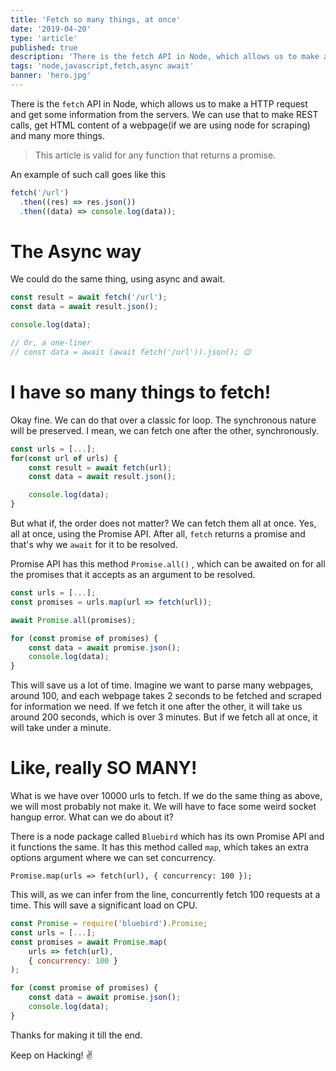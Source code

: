```yaml
---
title: 'Fetch so many things, at once'
date: '2019-04-20'
type: 'article'
published: true
description: 'There is the fetch API in Node, which allows us to make a HTTP request and get some information from the servers. We can use that to make REST calls, get HTML content of a webpage and many more things.'
tags: 'node,javascript,fetch,async await'
banner: 'hero.jpg'
---
```


There is the `fetch` API in Node, which allows us to make a HTTP request and get some information from the servers. We can use that to make REST calls, get HTML content of a webpage(if we are using node for scraping) and many more things.

> This article is valid for any function that returns a promise.

An example of such call goes like this

```js
fetch('/url')
  .then((res) => res.json())
  .then((data) => console.log(data));
```

# The Async way

We could do the same thing, using async and await.

```js
const result = await fetch('/url');
const data = await result.json();

console.log(data);

// Or, a one-liner
// const data = await (await fetch('/url')).json(); 😉
```

# I have so many things to fetch!

Okay fine. We can do that over a classic for loop. The synchronous nature will be preserved. I mean, we can fetch one after the other, synchronously.

```js
const urls = [...];
for(const url of urls) {
    const result = await fetch(url);
    const data = await result.json();

    console.log(data);
}
```

But what if, the order does not matter? We can fetch them all at once. Yes, all at once, using the Promise API. After all, `fetch` returns a promise and that's why we `await` for it to be resolved.

Promise API has this method `Promise.all()` , which can be awaited on for all the promises that it accepts as an argument to be resolved.

```js
const urls = [...];
const promises = urls.map(url => fetch(url));

await Promise.all(promises);

for (const promise of promises) {
    const data = await promise.json();
    console.log(data);
}
```

This will save us a lot of time. Imagine we want to parse many webpages, around 100, and each webpage takes 2 seconds to be fetched and scraped for information we need. If we fetch it one after the other, it will take us around 200 seconds, which is over 3 minutes. But if we fetch all at once, it will take under a minute.

# Like, really SO MANY!

What is we have over 10000 urls to fetch. If we do the same thing as above, we will most probably not make it. We will have to face some weird socket hangup error. What can we do about it?

There is a node package called `Bluebird` which has its own Promise API and it functions the same. It has this method called `map`, which takes an extra options argument where we can set concurrency.

`Promise.map(urls => fetch(url), { concurrency: 100 });`

This will, as we can infer from the line, concurrently fetch 100 requests at a time. This will save a significant load on CPU.

```js
const Promise = require('bluebird').Promise;
const urls = [...];
const promises = await Promise.map(
    urls => fetch(url),
    { concurrency: 100 }
);

for (const promise of promises) {
    const data = await promise.json();
    console.log(data);
}
```

Thanks for making it till the end.

Keep on Hacking! ✌
